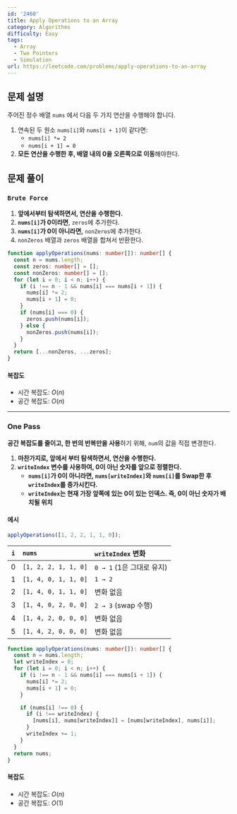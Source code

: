 ```yaml
---
id: '2460'
title: Apply Operations to an Array
category: Algorithms
difficulty: Easy
tags:
  - Array
  - Two Pointers
  - Simulation
url: https://leetcode.com/problems/apply-operations-to-an-array
---
```


## 문제 설명

주어진 정수 배열 `nums` 에서 다음 두 가지 연산을 수행해야 합니다.

1. 연속된 두 원소 `nums[i]`와 `nums[i + 1]`이 같다면:
   - `nums[i] *= 2`
   - `nums[i + 1] = 0`
2. **모든 연산을 수행한 후, 배열 내의 0을 오른쪽으로 이동**해야한다.

## 문제 풀이

### **`Brute Force`**

1. **앞에서부터 탐색하면서, 연산을 수행한다.**
2. **`nums[i]`가 0이라면**, `zeros`에 추가한다.
3. **`nums[i]`가 0이 아니라면,** `nonZeros`에 추가한다.
4. `nonZeros` 배열과 `zeros` 배열을 합쳐서 반환한다.

```typescript showLineNumbers
function applyOperations(nums: number[]): number[] {
  const n = nums.length;
  const zeros: number[] = [];
  const nonZeros: number[] = [];
  for (let i = 0; i < n; i++) {
    if (i !== n - 1 && nums[i] === nums[i + 1]) {
      nums[i] *= 2;
      nums[i + 1] = 0;
    }
    if (nums[i] === 0) {
      zeros.push(nums[i]);
    } else {
      nonZeros.push(nums[i]);
    }
  }
  return [...nonZeros, ...zeros];
}
```

#### 복잡도

- 시간 복잡도: $O(n)$
- 공간 복잡도: $O(n)$

---

### One Pass

**공간 복잡도를 줄이고, 한 번의 반복만을 사용**하기 위해, `num`의 값을 직접 변경한다.

1. **마찬가지로, 앞에서 부터 탐색하면서, 연산을 수행한다.**
2. **`writeIndex` 변수를 사용하여, 0이 아닌 숫자를 앞으로 정렬한다.**
   - **`nums[i]`가 0이 아니라면, `nums[writeIndex]`와 `nums[i]`를 Swap한 후 `writeIndex`를 증가시킨다.**
   - **`writeIndex`는 현재 가장 앞쪽에 있는 0이 있는 인덱스. 즉, 0이 아닌 숫자가 배치될 위치**

#### 에시

```typescript
applyOperations([1, 2, 2, 1, 1, 0]);
```

| `i` | `nums`               | `writeIndex` 변화         |
| :-: | :------------------- | :------------------------ |
|  0  | `[1, 2, 2, 1, 1, 0]` | `0 → 1` (1은 그대로 유지) |
|  1  | `[1, 4, 0, 1, 1, 0]` | `1 → 2`                   |
|  2  | `[1, 4, 0, 1, 1, 0]` | 변화 없음                 |
|  3  | `[1, 4, 0, 2, 0, 0]` | `2 → 3` (swap 수행)       |
|  4  | `[1, 4, 2, 0, 0, 0]` | 변화 없음                 |
|  5  | `[1, 4, 2, 0, 0, 0]` | 변화 없음                 |

```typescript showLineNumbers
function applyOperations(nums: number[]): number[] {
  const n = nums.length;
  let writeIndex = 0;
  for (let i = 0; i < n; i++) {
    if (i !== n - 1 && nums[i] === nums[i + 1]) {
      nums[i] *= 2;
      nums[i + 1] = 0;
    }

    if (nums[i] !== 0) {
      if (i !== writeIndex) {
        [nums[i], nums[writeIndex]] = [nums[writeIndex], nums[i]];
      }
      writeIndex += 1;
    }
  }
  return nums;
}
```

#### 복잡도

- 시간 복잡도: $O(n)$
- 공간 복잡도: $O(1)$
